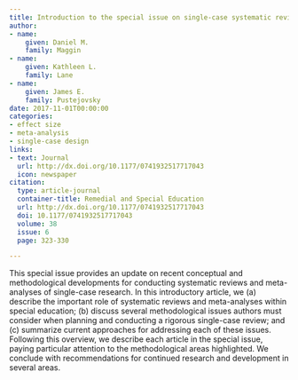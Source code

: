 ```yaml
---
title: Introduction to the special issue on single-case systematic reviews and meta-analysis
author:
- name:
    given: Daniel M.
    family: Maggin
- name:
    given: Kathleen L.
    family: Lane
- name:
    given: James E.
    family: Pustejovsky
date: 2017-11-01T00:00:00
categories:
- effect size
- meta-analysis
- single-case design
links:
- text: Journal
  url: http://dx.doi.org/10.1177/0741932517717043
  icon: newspaper
citation:
  type: article-journal
  container-title: Remedial and Special Education
  url: http://dx.doi.org/10.1177/0741932517717043
  doi: 10.1177/0741932517717043
  volume: 38
  issue: 6
  page: 323-330

---
```


This special issue provides an update on recent conceptual and methodological developments for conducting systematic reviews and meta-analyses of single-case research. In this introductory article, we (a) describe the important role of systematic reviews and meta-analyses within special education; (b) discuss several methodological issues authors must consider when planning and conducting a rigorous single-case review; and (c) summarize current approaches for addressing each of these issues. Following this overview, we describe each article in the special issue, paying particular attention to the methodological areas highlighted. We conclude with recommendations for continued research and development in several areas.


